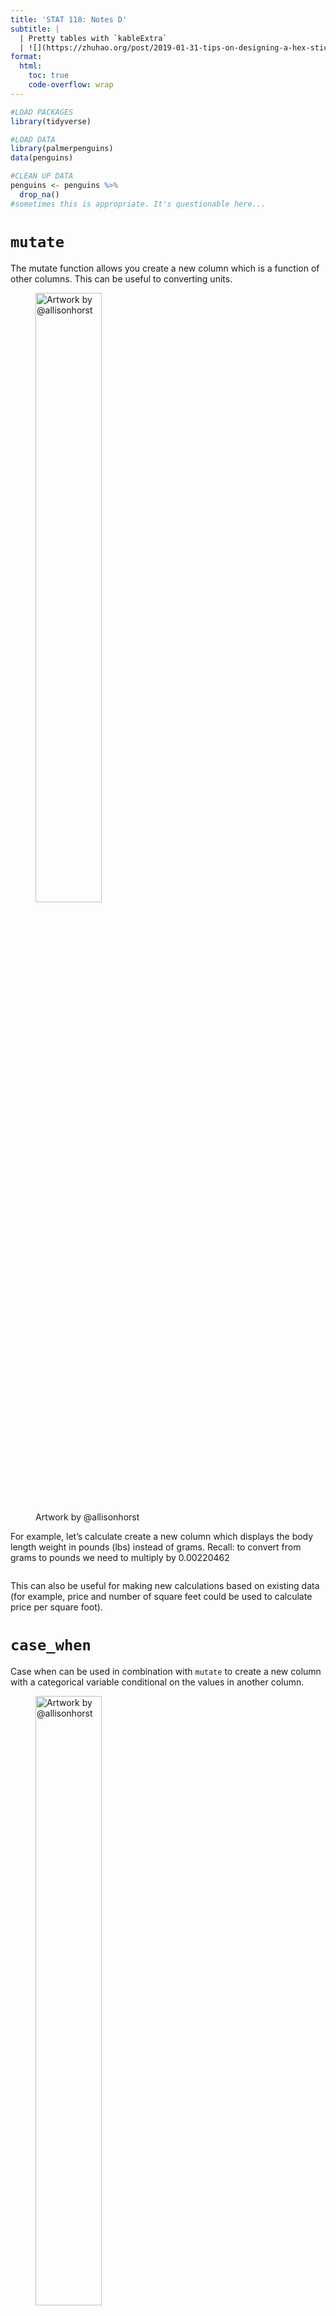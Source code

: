 ```yaml
---
title: 'STAT 118: Notes D'
subtitle: |
  | Pretty tables with `kableExtra`
  | ![](https://zhuhao.org/post/2019-01-31-tips-on-designing-a-hex-sticker-for-rstats-packages_files/kableExtra_sm.png){width=10%}
format:
  html:
    toc: true
    code-overflow: wrap
---
```


```r
#LOAD PACKAGES 
library(tidyverse)
```

```r
#LOAD DATA 
library(palmerpenguins)
data(penguins)

#CLEAN UP DATA
penguins <- penguins %>%
  drop_na()
#sometimes this is appropriate. It's questionable here... 
```

# `mutate`

The mutate function allows you create a new column which is a function of other columns. This can be useful to converting units.

![Artwork by @allisonhorst](https://cdn.myportfolio.com/45214904-6a61-4e23-98d6-b140f8654a40/bd4ae264-ae51-4d18-bd60-7a058ab42fba_rw_1920.png?h=a3757d1f46f418c59e7e7946d026344e){width=50%}

For example, let's calculate create a new column which displays the body length weight in pounds (lbs) instead of grams. Recall: to convert from grams to pounds we need to multiply by 0.00220462

```r

```

This can also be useful for making new calculations based on existing data (for example, price and number of square feet could be used to calculate price per square foot).

# `case_when`

Case when can be used in combination with `mutate` to create a new column with a categorical variable conditional on the values in another column.

![Artwork by @allisonhorst](https://cdn.myportfolio.com/45214904-6a61-4e23-98d6-b140f8654a40/6ffcd6d6-c783-4087-ae76-99aa851663ed_rw_1920.png?h=5f67935d69c92e1fda9074d00dfea972){width=50%}

For example:

```r

```

::: callout-tip
For those of you who have taken a computer science class before, you may notice that `case_when` is similar to using an `ifelse` statement. You can also use `ifelse` in R if you'd prefer!

```r
penguins <- penguins %>% 
  mutate(penguin_length_cat = ifelse(bill_length_mm > 50, 'whoa! huge bill!', '--' ))
```
:::


# default printing style of a table

Let's consider our table from last class:

```r

```

When we knit this up it looks like of ugly...

# Using `kable` to get pretty tables

```r
library(kableExtra)
```

```r

```


# Options in kable

We customize the content so it's displaying the information more clearly.

```r

```

Better...

# pretty styling

```r

```

Many options for customizing the look of the tables -- more here: <https://cran.r-project.org/web/packages/kableExtra/vignettes/awesome_table_in_html.html>

Let's try one...

Let's make each row's color correspond to

```r

```

RStudio hosts a table contest every year!

-   Here is a link to this year's contest <https://www.rstudio.com/blog/rstudio-table-contest-2022/>
-   Here is a link to previous year's entries and winners to explore what is possible! <https://community.rstudio.com/c/table-gallery/64>

::: callout-tip
As a general rule, you should have the content of the table as you'd like it (the exact columns and rows you want) first and *then* you can make it pretty using the `kableExtra` package.
:::
